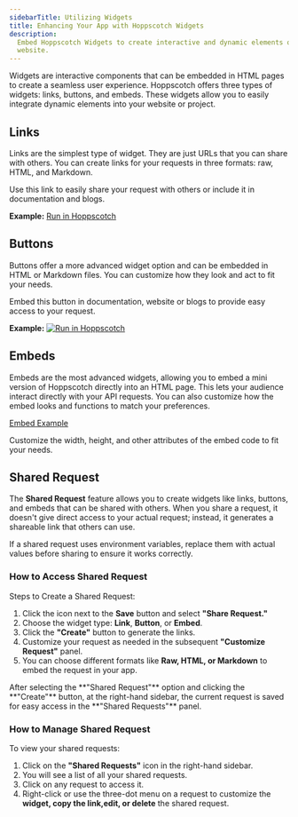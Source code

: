 ```yaml
---
sidebarTitle: Utilizing Widgets
title: Enhancing Your App with Hoppscotch Widgets
description:
  Embed Hoppscotch Widgets to create interactive and dynamic elements on your
  website.
---
```


Widgets are interactive components that can be embedded in HTML pages to create
a seamless user experience. Hoppscotch offers three types of widgets: links,
buttons, and embeds. These widgets allow you to easily integrate dynamic
elements into your website or project.

## Links

Links are the simplest type of widget. They are just URLs that you can share
with others. You can create links for your requests in three formats: raw, HTML,
and Markdown.

Use this link to easily share your request with others or include it in
documentation and blogs.

**Example:** [Run in Hoppscotch](https://hopp.sh/r/r0338F6yoJrJ)

## Buttons

Buttons offer a more advanced widget option and can be embedded in HTML or
Markdown files. You can customize how they look and act to fit your needs.

Embed this button in documentation, website or blogs to provide easy access to
your request.

**Example:**
[![Run in Hoppscotch](https://hopp.sh/badge.svg)](https://hopp.sh/r/r0338F6yoJrJ)

## Embeds

Embeds are the most advanced widgets, allowing you to embed a mini version of
Hoppscotch directly into an HTML page. This lets your audience interact directly
with your API requests. You can also customize how the embed looks and functions
to match your preferences.

[Embed Example](https://hoppscotch-embed-widget.netlify.app/)

<Tip>
  Customize the width, height, and other attributes of the embed code to fit
  your needs.
</Tip>

## Shared Request

The **Shared Request** feature allows you to create widgets like links, buttons,
and embeds that can be shared with others. When you share a request, it doesn't
give direct access to your actual request; instead, it generates a shareable
link that others can use.

<Warning>
  If a shared request uses environment variables, replace them with actual
  values before sharing to ensure it works correctly.
</Warning>

### How to Access Shared Request

Steps to Create a Shared Request:

1. Click the icon next to the **Save** button and select **"Share Request."**
2. Choose the widget type: **Link**, **Button**, or **Embed**.
3. Click the **"Create"** button to generate the links.
4. Customize your request as needed in the subsequent **"Customize Request"**
   panel.
5. You can choose different formats like **Raw, HTML, or Markdown** to embed the
   request in your app.

<Tip>
  After selecting the **"Shared Request"** option and clicking the **"Create"**
  button, at the right-hand sidebar, the current request is saved for easy
  access in the **"Shared Requests"** panel.
</Tip>

### How to Manage Shared Request

To view your shared requests:

1. Click on the **"Shared Requests"** icon in the right-hand sidebar.
2. You will see a list of all your shared requests.
3. Click on any request to access it.
4. Right-click or use the three-dot menu on a request to customize the **widget,
   copy the link,edit, or delete** the shared request.
